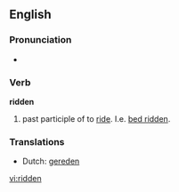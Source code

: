 ==English==

===Pronunciation===
*{{IPA|/ˈɹɪdn ̩/}}

===Verb===
'''ridden'''

# past participle of to [[ride]]. I.e. [[bed ridden]].

===Translations===
*Dutch: [[gereden]]

[[vi:ridden]]